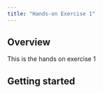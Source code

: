 ```yaml
---
title: "Hands-on Exercise 1"
---
```


## Overview

This is the hands on exercise 1

## Getting started
